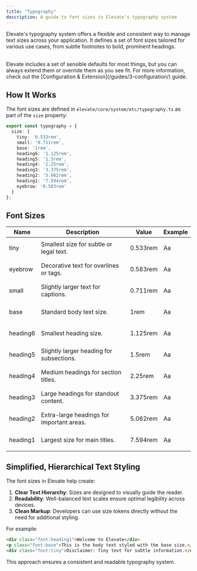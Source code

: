 ```yaml
---
title: "Typography"
description: A guide to font sizes in Elevate's typography system
---
```


Elevate's typography system offers a flexible and consistent way to manage text sizes across your application. It defines a set of font sizes tailored for various use cases, from subtle footnotes to bold, prominent headings.


<br/>

<Aside title="You've Gotta Start Somewhere, Right?">
Elevate includes a set of sensible defaults for most things, but you can always extend them or override them as you see fit. For more information, check out the [Configuration & Extension](/guides/3-configuration/) guide.
</Aside>

## How It Works

The font sizes are defined in `elevate/core/system/etc/typography.ts` as part of the `size` property:

```typescript
export const typography = {
  size: {
    tiny: '0.533rem',
    small: '0.711rem',
    base: '1rem',
    heading6: '1.125rem',
    heading5: '1.5rem',
    heading4: '2.25rem',
    heading3: '3.375rem',
    heading2: '5.062rem',
    heading1: '7.594rem',
    eyebrow: '0.583rem'
  }
};
```


## Font Sizes

| Name      | Description                                | Value     | Example |
|------|--------------------------------------------|-----------|-------|
| tiny  | Smallest size for subtle or legal text.    | 0.533rem  | <p class = "font:tiny "> Aa </p> |
| eyebrow   | Decorative text for overlines or tags.     | 0.583rem  | <p class = "font:eyebrow"> Aa </p> |
| small   | Slightly larger text for captions.         | 0.711rem  | <p class = "font:small"> Aa </p> |
| base      | Standard body text size.                   | 1rem      | <p class = "font:base"> Aa </p> |
| heading6  | Smallest heading size.                     | 1.125rem  | <p class = "font:heading6"> Aa </p> |
| heading5  | Slightly larger heading for subsections.   | 1.5rem    | <p class = "font:heading5"> Aa </p> |
| heading4  | Medium headings for section titles.        | 2.25rem   | <p class = "font:heading4"> Aa </p> |
| heading3  | Large headings for standout content.       | 3.375rem  | <p class = "font:heading3"> Aa </p> |
| heading2  | Extra-large headings for important areas.  | 5.062rem  | <p class = "font:heading2"> Aa </p> |
| heading1  | Largest size for main titles.              | 7.594rem  | <p class = "font:heading1"> Aa </p> |


## Simplified, Hierarchical Text Styling

The font sizes in Elevate help create:
1. **Clear Text Hierarchy**: Sizes are designed to visually guide the reader.
2. **Readability**: Well-balanced text scales ensure optimal legibility across devices.
3. **Clean Markup**: Developers can use size tokens directly without the need for additional styling.

For example:
```html
<div class="font:heading1">Welcome to Elevate</div>
<p class="font:base">This is the body text styled with the base size.</p>
<div class="font:tiny">Disclaimer: Tiny text for subtle information.</div>
```

This approach ensures a consistent and readable typography system.

